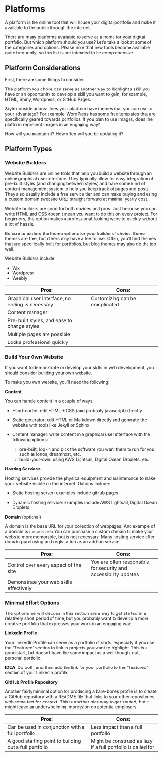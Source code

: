 # Platforms

A platform is the online tool that will house your digital portfolio and make it available to the public through the internet.

There are many platforms available to serve as a home for your digital portfolio. But which platform should you use? Let's take a look at some of the categories and options. Please note that new tools become available quite frequently, so this list is not intended to be comprehensive.

## Platform Considerations

First, there are some things to consider.

The platform you chose can serve as another way to highlight a skill you have or an opportunity to develop a skill you want to gain, for example, HTML, Shiny, Wordpress, or GitHub Pages.

Style considerations: does your platform have themes that you can use to your advantage? For example, WordPress has some free templates that are specifically geared towards portfolios. If you plan to use images, does the platform represent images in an engaging way? 

How will you maintain it? How often will you be updating it?


## Platform Types

### Website Builders

Website Builders are online tools that help you build a website through an online graphical user interface. They typically allow for easy integration of pre-built styles (and changing between styles) and have some kind of content management system to help you keep track of pages and posts. They also usually include a free service tier and can make buying and using a custom domain (website URL) straight forward at minimal yearly cost.

Website builders are good for both novices and pros. Just because you can write HTML and CSS doesn't mean you want to do this on every project. For beginners, this option makes a professional-looking website quickly without a lot of hassle.

Be sure to explore the theme options for your builder of choice. Some themes are free, but others may have a fee to use. Often, you'll find themes that are specifically built for portfolios, but blog themes may also do the job well.

Website Builders include:

* Wix
* Wordpress
* Weebly


| Pros:                  | Cons:              |
|------------------------|--------------------|
| Graphical user interface, no coding is necessary | Customizing can be complicated |
| Content manager | |
| Pre-built styles, and easy to change styles | |
| Multiple pages are possible | |
| Looks professional quickly | |



### Build Your Own Website

If you want to demonstrate or develop your skills in web development, you should consider building your own website.

To make you own website, you'll need the following:

**Content**

You can handle content in a couple of ways:

* Hand-coded: edit HTML + CSS (and probably javascript) directly

* Static generator: edit HTML or Markdown directly and generate the website with tools like Jekyll or Sphinx

* Content manager: write content in a graphical user interface with the following options:
	- pre-built: log-in and pick the software you want them to run for you such as ionos, dreamhost, etc.
	- build-your-own: using AWS Lightsail, Digital Ocean Droplets. etc.



**Hosting Services**

Hosting services provide the physical equipment and maintenance to make your website visible on the internet. Options include:

* Static hosting server: examples include github pages 

* Dynamic hosting service: examples include AWS Lightsail, Digital Ocean Droplets


**Domain** (optional)

A domain is the base URL for your collection of webpages. And example of a domain is `ucdavis.edu`  You can purchase a custom domain to make your website more memorable, but is not necessary. Many hosting service offer domain purchasing and registration as an add-on service.

| Pros:                  | Cons:              |
|------------------------|--------------------|
| Control over every aspect of the site | You are often responsible for security and accessibility updates|
| Demonstrate your web skills effectively | |



### Minimal Effort Options

The options we will discuss in this section are a way to get started in a relatively short period of time, but you probably want to develop a more creative portfolio that expresses your work in an engaging way. 

**LinkedIn Profile**

Your LinkedIn Profile can serve as a portfolio of sorts, especially if you use the "Featured" section to link to projects you want to highlight. This is a good start, but doesn't have the same impact as a well thought out, personal portfolio. 

**IDEA:** Do both, and then add the link for your portfolio to the "Featured" section of your LinkedIn profile.

**GitHub Profile Repository**

Another fairly minimal option for producing a bare-bones profile is to create a GitHub repository with a README file that links to your other repositories with some text for context. This is another nice way to get started, but it might leave an underwhelming impression on potential employers.


| Pros:                  | Cons:              |
|------------------------|--------------------|
| Can be used in conjunction with a full portfolio | Less impact than a full portfolio |
| A good starting point to building out a full portfolio | Might be construed as lazy if a full portfolio is called for |



